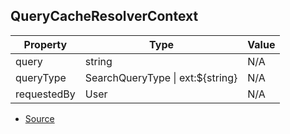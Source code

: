 ## QueryCacheResolverContext

| Property | Type | Value |
| ----------- | ----------- | ----------- |
| query | string | N/A |
| queryType | SearchQueryType \| ext:\$\{string} | N/A |
| requestedBy | User | N/A |


- [Source](https://github.com/Androz2091/discord-player/blob/451214b/packages/discord-player/src/utils/QueryCache.ts#L86)